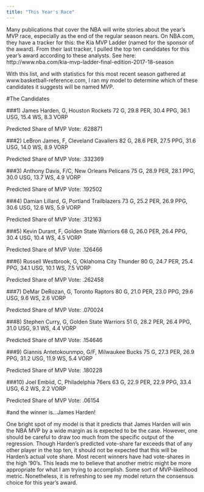 ---
title: "This Year's Race"
---

Many publications that cover the NBA will write stories about the year's MVP race, especially as the end of the regular season nears. On NBA.com, they have a tracker for this: the Kia MVP Ladder (named for the sponsor of the award). From their last tracker, I pulled the top ten candidates for this year's award according to these analysts. See here: http://www.nba.com/kia-mvp-ladder-final-edition-2017-18-season

With this list, and with statistics for this most recent season gathered at www.basketball-reference.com, I ran my model to determine which of these candidates it suggests will be named MVP.


#The Candidates

###1) James Harden, G, Houston Rockets
 72 G, 29.8 PER, 30.4 PPG, 36.1 USG, 15.4 WS, 8.3 VORP


Predicted Share of MVP Vote: .628871

###2) LeBron James, F, Cleveland Cavaliers
 82 G, 28.6 PER, 27.5 PPG, 31.6 USG, 14.0 WS, 8.9 VORP
 
 
 Predicted Share of MVP Vote: .332369
 
###3) Anthony Davis, F/C, New Orleans Pelicans
 75 G, 28.9 PER, 28.1 PPG, 30.0 USG, 13.7 WS, 4.9 VORP
 
 
Predicted Share of MVP Vote: .192502

###4) Damian Lillard, G, Portland Trailblazers
 73 G, 25.2 PER, 26.9 PPG, 30.6 USG, 12.6 WS, 5.9 VORP


Predicted Share of MVP Vote: .312163
 
###5) Kevin Durant, F, Golden State Warriors
 68 G, 26.0 PER, 26.4 PPG, 30.4 USG, 10.4 WS, 4.5 VORP
 
 
 Predicted Share of MVP Vote: .126466
 
###6) Russell Westbrook, G, Oklahoma City Thunder
 80 G, 24.7 PER, 25.4 PPG, 34.1 USG, 10.1 WS, 7.5 VORP
 
 
 Predicted Share of MVP Vote: .262458
 
###7) DeMar DeRozan, G, Toronto Raptors
 80 G, 21.0 PER, 23.0 PPG, 29.6 USG, 9.6 WS, 2.6 VORP
 
 
 Predicted Share of MVP Vote: .070024
 
###8) Stephen Curry, G, Golden State Warriors
 51 G, 28.2 PER, 26.4 PPG, 31.0 USG, 9.1 WS, 4.4 VORP
 
 
 Predicted Share of MVP Vote: .154646
 
###9) Giannis Antetokounmpo, G/F, Milwaukee Bucks
 75 G, 27.3 PER, 26.9 PPG, 31.2 USG, 11.9 WS, 5.4 VORP
 
 
 Predicted Share of MVP Vote: .180228
 
###10) Joel Embiid, C, Philadelphia 76ers
 63 G, 22.9 PER, 22.9 PPG, 33.4 USG, 6.2 WS, 2.2 VORP
 
 
 Predicted Share of MVP Vote: .06154
 
#and the winner is...James Harden!

One bright spot of my model is that it predicts that James Harden will win the NBA MVP by a wide margin as is expected to be the case. However, one should be careful to draw too much from the specific output of the regression. Though Harden's predicted vote-share far exceeds that of any other player in the top ten, it should not be expected that this will be Harden's actual vote share. Most recent winners have had vote-shares in the high '90's. This leads me to believe that another metric might be more appropriate for what I am trying to accomplish. Some sort of MVP-likelihood metric. Nonetheless, it is refreshing to see my model return the consensus choice for this year's award.